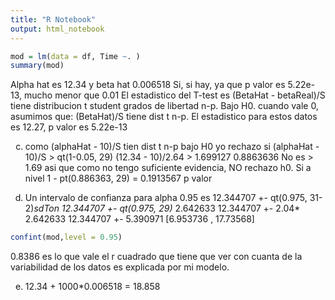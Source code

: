 ```yaml
---
title: "R Notebook"
output: html_notebook
---
```




```r
mod = lm(data = df, Time ~. )
summary(mod)
```
Alpha hat es 12.34 y beta hat 0.006518
Si, si hay, ya que p valor es 5.22e-13, mucho menor que 0.01
El estadistico del T-test es 
(BetaHat - betaReal)/S tiene distribucion t student grados de libertad n-p.
Bajo H0. cuando vale 0, asumimos que:
(BetaHat)/S tiene dist t n-p.
El estadistico para estos datos es 12.27, p valor es 5.22e-13

c)
como 
(alphaHat - 10)/S tien dist t n-p bajo H0
yo rechazo si
(alphaHat - 10)/S > qt(1-0.05, 29)
(12.34 - 10)/2.64 > 1.699127
0.8863636 No es > 1.69 asi que como no tengo suficiente evidencia, NO rechazo h0.
Si a nivel 1 - pt(0.886363, 29) = 0.1913567 p valor

d)
Un intervalo de confianza para alpha 0.95 es
12.344707 +- qt(0.975, 31-2)*sdTon
12.344707 +- qt(0.975, 29)* 2.642633
12.344707 +- 2.04* 2.642633
12.344707 +- 5.390971
[6.953736 , 17.73568]
```r
confint(mod,level = 0.95)
```

0.8386 es lo que vale el r cuadrado que tiene que ver con cuanta de la variabilidad de los datos es explicada por mi modelo.

e)
12.34 + 1000*0.006518 = 18.858
